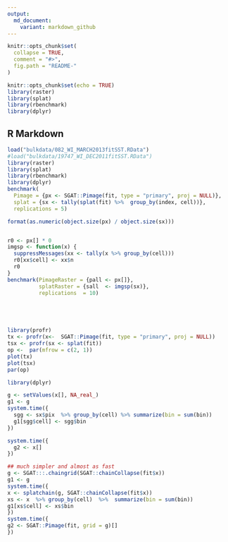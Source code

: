 ```yaml
---
output:
  md_document:
    variant: markdown_github
---
```


<!-- README.md is generated from README.Rmd. Please edit that file -->

```r
knitr::opts_chunk$set(
  collapse = TRUE,
  comment = "#>",
  fig.path = "README-"
)
```

```r
knitr::opts_chunk$set(echo = TRUE)
library(raster)
library(splat)
library(rbenchmark)
library(dplyr)
```

## R Markdown

```r
load("bulkdata/082_WI_MARCH2013fitSST.RData")
#load("bulkdata/19747_WI_DEC2011fitSST.RData")
library(raster)
library(splat)
library(rbenchmark)
library(dplyr)
benchmark(
  Pimage = {px <- SGAT::Pimage(fit, type = "primary", proj = NULL)}, 
  splat = {sx <- tally(splat(fit) %>%  group_by(index, cell))}, 
  replications = 5)

format(as.numeric(object.size(px) / object.size(sx)))


r0 <- px[] * 0
imgsp <- function(x) {
  suppressMessages(xx <- tally(x %>% group_by(cell)))
  r0[xx$cell] <- xx$n
  r0
} 
benchmark(PimageRaster = {pall <- px[]}, 
          splatRaster = {sall  <- imgsp(sx)}, 
          replications  = 10)






```

```r
library(profr)
tx <- profr(x<-  SGAT::Pimage(fit, type = "primary", proj = NULL))
tsx <- profr(sx <- splat(fit))
op <-  par(mfrow = c(2, 1))
plot(tx)
plot(tsx)
par(op)

library(dplyr)

g <- setValues(x[], NA_real_)
g1 <- g
system.time({
  sgg <- sx$pix  %>% group_by(cell) %>% summarize(bin = sum(bin))
  g1[sgg$cell] <- sgg$bin
})

system.time({
  g2 <- x[]
})

## much simpler and almost as fast
g <- SGAT:::.chaingrid(SGAT::chainCollapse(fit$x))
g1 <- g
system.time({
x <- splatchain(g, SGAT::chainCollapse(fit$x))
xs <- x  %>% group_by(cell)  %>%  summarize(bin = sum(bin))
g1[xs$cell] <- xs$bin
})
system.time({
g2 <- SGAT::Pimage(fit, grid = g)[]
})

```
